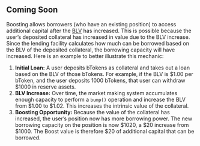 
## Coming Soon
Boosting allows borrowers (who have an existing position) to access additional capital after the [BLV](/concepts/blv) has increased. This is possible because the user’s deposited collateral has increased in value due to the BLV increase. Since the lending facility calculates how much can be borrowed based on the BLV of the deposited collateral, the borrowing capacity will have increased. Here is an example to better illustrate this mechanic:

1. **Initial Loan:** A user deposits bTokens as collateral and takes out a loan based on the BLV of those bTokens. For example, if the BLV is $1.00 per bToken, and the user deposits 1000 bTokens, that user can withdraw $1000 in reserve assets.
2. **BLV Increase:** Over time, the market making system accumulates enough capacity to perform a `bump()` operation and increase the BLV from $1.00 to $1.02. This increases the intrinsic value of the collateral. 
3. **Boosting Opportunity:** Because the value of the collateral has increased, the user’s position now has more borrowing power. The new borrowing capacity on the position is now $1020, a $20 increase from $1000. The Boost value is therefore $20 of additional capital that can be borrowed.
